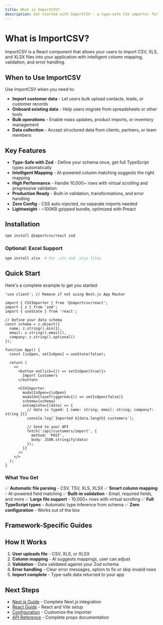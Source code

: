 ```yaml
---
title: What is ImportCSV?
description: Get started with ImportCSV - a type-safe CSV importer for React
---
```


# What is ImportCSV?

ImportCSV is a React component that allows your users to import CSV, XLS, and XLSX files into your application with intelligent column mapping, validation, and error handling.

## When to Use ImportCSV

Use ImportCSV when you need to:

- **Import customer data** - Let users bulk upload contacts, leads, or customer records
- **Onboard existing data** - Help users migrate from spreadsheets or other tools
- **Bulk operations** - Enable mass updates, product imports, or inventory management
- **Data collection** - Accept structured data from clients, partners, or team members

## Key Features

- **Type-Safe with Zod** - Define your schema once, get full TypeScript types automatically
- **Intelligent Mapping** - AI-powered column matching suggests the right mapping
- **High Performance** - Handle 10,000+ rows with virtual scrolling and progressive validation
- **Production Ready** - Built-in validation, transformations, and error handling
- **Zero Config** - CSS auto-injected, no separate imports needed
- **Lightweight** - ~100KB gzipped bundle, optimized with Preact

## Installation

```bash
npm install @importcsv/react zod
```

### Optional: Excel Support
```bash
npm install xlsx  # For .xls and .xlsx files
```

## Quick Start

Here's a complete example to get you started:

```tsx
'use client'; // Remove if not using Next.js App Router

import { CSVImporter } from '@importcsv/react';
import { z } from 'zod';
import { useState } from 'react';

// Define your data schema
const schema = z.object({
  name: z.string().min(1),
  email: z.string().email(),
  company: z.string().optional()
});

function App() {
  const [isOpen, setIsOpen] = useState(false);

  return (
    <>
      <button onClick={() => setIsOpen(true)}>
        Import Customers
      </button>

      <CSVImporter
        modalIsOpen={isOpen}
        modalOnCloseTriggered={() => setIsOpen(false)}
        schema={schema}
        onComplete={(data) => {
          // data is typed: { name: string; email: string; company?: string }[]
          console.log(`Imported ${data.length} customers`);

          // Send to your API
          fetch('/api/customers/import', {
            method: 'POST',
            body: JSON.stringify(data)
          });
        }}
      />
    </>
  );
}
```

### What You Get

✅ **Automatic file parsing** - CSV, TSV, XLS, XLSX
✅ **Smart column mapping** - AI-powered field matching
✅ **Built-in validation** - Email, required fields, and more
✅ **Large file support** - 10,000+ rows with virtual scrolling
✅ **Full TypeScript types** - Automatic type inference from schema
✅ **Zero configuration** - Works out of the box

## Framework-Specific Guides

<Cards>
  <Card
    title="Next.js App Router"
    href="/getting-started/nextjs"
    description="Complete Next.js integration guide"
  />
  <Card
    title="React / Vite"
    href="/getting-started/react"
    description="React and Vite setup guide"
  />
  <Card
    title="Handling Data"
    href="/getting-started/handling-data"
    description="Process imported data patterns"
  />
</Cards>

## How It Works

1. **User uploads file** - CSV, XLS, or XLSX
2. **Column mapping** - AI suggests mappings, user can adjust
3. **Validation** - Data validated against your Zod schema
4. **Error handling** - Clear error messages, option to fix or skip invalid rows
5. **Import complete** - Type-safe data returned to your app

## Next Steps

- [Next.js Guide](/getting-started/nextjs) - Complete Next.js integration
- [React Guide](/getting-started/react) - React and Vite setup
- [Configuration](/configuration/basic) - Customize the importer
- [API Reference](/reference/api) - Complete props documentation
